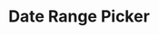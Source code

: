 ---
title: Date Range Picker
navTitle: Date Range Picker
headerImage: date-picker
demoStoryId: date-picker
githubLabels: ["component:date-picker"]
health:
  designed: true
  documented: false
  implemented: false
  latestDesign: false
  allVariants: false
  responsive: false
  internationalized: false
  accessible: false
---